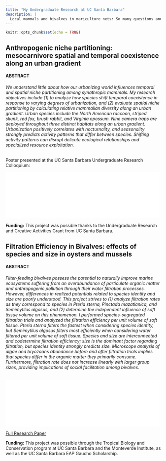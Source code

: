 ```yaml
---
title: "My Undergraduate Research at UC Santa Barbara"
description: |
  Local mammals and bivalves in mariculture nets: So many questions and so little time.
---
```


```r
knitr::opts_chunk$set(echo = TRUE)
```

## Anthropogenic niche partitioning: mesocarnivore spatial and temporal coexistence along an urban gradient

#### ABSTRACT

###### We understand little about how our urbanizing world influences temporal and spatial niche partitioning among synathropic mammals. My research objectives include (1) to analyze how species shift temporal coexistence in response to varying degrees of urbanization, and (2) evaluate spatial niche partitioning by calculating relative mammalian diversity along an urban gradient. Urban species include the North American raccoon, striped skunk, red fox, brush rabbit, and Virginia opossum. Nine camera traps are deployed throughout three distinct habitats along an urban gradient. Urbanization positively correlates with nocturnality, and seasonality strongly predicts activity patterns that differ between species. Shifting activity patterns can disrupt delicate ecological relationships and specialized resource exploitation.

Poster presented at the UC Santa Barbara Undergraduate Research Colloquium:

![](research/URCA_Poster_PDF.pdf){width=99%}

**Funding:** This project was possible thanks to the Undergraduate Research and Creative Activities Grant from UC Santa Barbara.

## Filtration Efficiency in Bivalves: effects of species and size in oysters and mussels

#### ABSTRACT
###### Filter-feeding bivalves possess the potential to naturally improve marine ecosystems suffering from an overabundance of particulate organic matter and anthropogenic pollution through their water filtration processes. However, differences in realized potentials related to species identity and size are poorly understood. This project strives to (1) analyze filtration rates as they correspond to species in *Pteria sterna*, *Pinctada mazatlanica*, and *Semimytilus algosus*, and (2) determine the independent influence of soft tissue volume on this phenomenon. I performed species-segregated filtration trials and analyzed the filtration efficiency per unit volume of soft tissue. *Pteria sterna* filters the fastest when considering species identity, but *Semimytilus algosus* filters most efficiently when considering water filtered per unit volume of soft tissue. Species and size are interconnected and codetermine filtration efficiency; size is the dominant factor regarding filtration, but species identity strongly predicts size. Microscope analysis of algae and bryozoans abundance before and after filtration trials implies that species differ in the organic matter they primarily consume. Furthermore, filtration rate does not increase linearly with larger group sizes, providing implications of social facilitation among bivalves.

![](research/Juliet's_Final_Bivalve_Paper_pdf.pdf){width=99%}

[Full Research Paper](research/Juliets_Final_Bivalve_Paper_html_copy.html)

**Funding:** This project was possible through the Tropical Biology and Conservation program at UC Santa Barbara and the Monteverde Institute, as well as the UC Santa Barbara EAP Gaucho Scholarship.